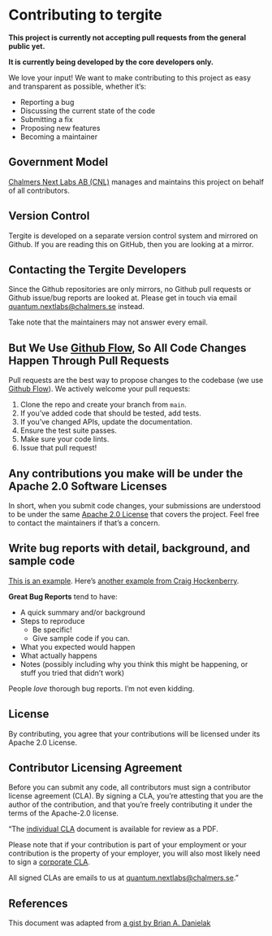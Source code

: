 # Contributing to tergite

**This project is currently not accepting pull requests from the general public yet.**

**It is currently being developed by the core developers only.**

We love your input! We want to make contributing to this project as easy and transparent as possible, whether it's:

- Reporting a bug
- Discussing the current state of the code
- Submitting a fix
- Proposing new features
- Becoming a maintainer

## Government Model

[Chalmers Next Labs AB (CNL)](https://chalmersnextlabs.se) manages and maintains this project on behalf of all contributors.

## Version Control

Tergite is developed on a separate version control system and mirrored on Github.
If you are reading this on GitHub, then you are looking at a mirror. 

## Contacting the Tergite Developers

Since the Github repositories are only mirrors, no Github pull requests or Github issue/bug reports 
are looked at. Please get in touch via email <quantum.nextlabs@chalmers.se> instead. 

Take note that the maintainers may not answer every email.

## But We Use [Github Flow](https://docs.github.com/en/get-started/quickstart/github-flow), So All Code Changes Happen Through Pull Requests

Pull requests are the best way to propose changes to the codebase (we
use [Github Flow](https://docs.github.com/en/get-started/quickstart/github-flow)). We actively welcome your pull
requests:

1. Clone the repo and create your branch from `main`.
2. If you've added code that should be tested, add tests.
3. If you've changed APIs, update the documentation.
4. Ensure the test suite passes.
5. Make sure your code lints.
6. Issue that pull request!

## Any contributions you make will be under the Apache 2.0 Software Licenses

In short, when you submit code changes, your submissions are understood to be under the
same [Apache 2.0 License](../LICENSE.qmd){.external target="_blank"} that covers the project. Feel free to contact the maintainers if that's a concern.

## Write bug reports with detail, background, and sample code

[This is an example](http://stackoverflow.com/q/12488905/180626).
Here's [another example from Craig Hockenberry](http://www.openradar.me/11905408).

**Great Bug Reports** tend to have:

- A quick summary and/or background
- Steps to reproduce
  - Be specific!
  - Give sample code if you can.
- What you expected would happen
- What actually happens
- Notes (possibly including why you think this might be happening, or stuff you tried that didn't work)

People _love_ thorough bug reports. I'm not even kidding.


## License

By contributing, you agree that your contributions will be licensed under its Apache 2.0 License.

## Contributor Licensing Agreement

Before you can submit any code, all contributors must sign a
contributor license agreement (CLA). By signing a CLA, you're attesting
that you are the author of the contribution, and that you're freely
contributing it under the terms of the Apache-2.0 license.

"The [individual CLA](./icla.pdf){.external target="_blank"}  document is available for review as a PDF.

Please note that if your contribution is part of your employment or 
your contribution is the property of your employer, 
you will also most likely need to sign a [corporate CLA](./ccla.pdf){.external target="_blank"}.

All signed CLAs are emails to us at <quantum.nextlabs@chalmers.se>."

## References

This document was adapted from [a gist by Brian A. Danielak](https://gist.github.com/briandk/3d2e8b3ec8daf5a27a62)
